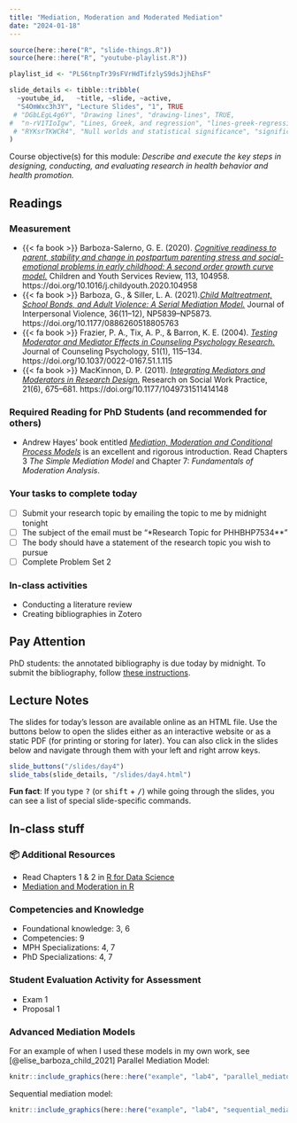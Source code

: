 ```yaml
---
title: "Mediation, Moderation and Moderated Mediation"
date: "2024-01-18"
---
```


```r
source(here::here("R", "slide-things.R"))
source(here::here("R", "youtube-playlist.R"))

playlist_id <- "PLS6tnpTr39sFVrHdTifzlyS9dsJjhEhsF"

slide_details <- tibble::tribble(
  ~youtube_id,   ~title, ~slide, ~active,
  "S4OmWxc3h3Y", "Lecture Slides", "1", TRUE
 # "DGbLEgL4g6Y", "Drawing lines", "drawing-lines", TRUE,
#  "n-rV1TIoIgw", "Lines, Greek, and regression", "lines-greek-regression", FALSE,
 # "RYKsrTKWCR4", "Null worlds and statistical significance", "significance", FALSE
)
```

::: callout-note
Course objective(s) for this module: *Describe and execute the key steps
in designing, conducting, and evaluating research in health behavior and
health promotion.*
:::

## Readings

### Measurement

- {{< fa book >}} Barboza-Salerno, G. E. (2020). [*Cognitive readiness to parent, stability and change in postpartum parenting stress and social-emotional problems in early childhood: A second order growth curve model.*](https://www.sciencedirect.com/science/article/pii/S0190740919311533?casa_token=jQ4MhjFKvGIAAAAA:k96hYl2JhmeufTpQkkKWn1YPKkEcjdLoc2XLW6GZW2x6DQtTQkHAb8oSKLyXvnWWOykmWtvt6d-R) Children and Youth Services Review, 113, 104958. https://doi.org/10.1016/j.childyouth.2020.104958
- {{< fa book >}} Barboza, G., & Siller, L. A. (2021).[ *Child Maltreatment, School Bonds, and Adult Violence: A Serial Mediation Model.*](https://journals.sagepub.com/doi/pdf/10.1177/0886260518805763?casa_token=atVd0dXKgIMAAAAA:1wnTWfYCyPZVWnrxwf5SNHnoFvYQ4t3PI1gDq1mJAEWpqV2fDdat0CPnMTRSm1bT2QaCzz3qW_v594A) Journal of Interpersonal Violence, 36(11–12), NP5839–NP5873. https://doi.org/10.1177/0886260518805763
- {{< fa book >}} Frazier, P. A., Tix, A. P., & Barron, K. E. (2004). [*Testing Moderator and Mediator Effects in Counseling Psychology Research.*](https://psycnet.apa.org/fulltext/2003-11100-011.pdf) Journal of Counseling Psychology, 51(1), 115–134. https://doi.org/10.1037/0022-0167.51.1.115
- {{< fa book >}} MacKinnon, D. P. (2011). [*Integrating Mediators and Moderators in Research Design.*](https://journals.sagepub.com/doi/full/10.1177/1049731511414148?casa_token=DNm2rg2IflAAAAAA:SoSuLBe18QLwcFgGy5AlGPBjj443lnLhAaQ8HwlQ-BnK6rqFGsfy1zJG8HnnmsYsQOHgNzLhmqhjKgY) Research on Social Work Practice, 21(6), 675–681. https://doi.org/10.1177/1049731511414148

### Required Reading for PhD Students (and recommended for others)

- Andrew Hayes' book entitled [*Mediation, Moderation and Conditional Process Models*](https://github.com/bigdataforsocialjustice/PHHBHP7534/blob/main/reading/mediation_hayes.pdf) is an excellent and rigorous introduction. Read Chapters 3 *The Simple Mediation Model* and Chapter 7: *Fundamentals of Moderation Analysis*.


### Your tasks to complete today

-   [ ] Submit your research topic by emailing the topic to me by midnight tonight 
-   [ ] The subject of the email must be "*Research Topic for PHHBHP7534**"
-   [ ] The body should have a statement of the research topic you wish to pursue
-   [ ] Complete Problem Set 2

### In-class activities
- Conducting a literature review
- Creating bibliographies in Zotero

::: {.callout-note icon=false}

## Pay Attention

PhD students: the annotated bibliography is due today by midnight. To submit the bibliography, follow [these instructions](/resources/annotated.qmd).

:::
## Lecture Notes

The slides for today's lesson are available online as an HTML file. Use the buttons below to open the slides either as an interactive website or as a static PDF (for printing or storing for later). You can also click in the slides below and navigate through them with your left and right arrow keys.

```r
slide_buttons("/slides/day4")
slide_tabs(slide_details, "/slides/day4.html")
```

:::{.callout-tip}
**Fun fact**: If you type <kbd>?</kbd> (or <kbd>shift</kbd> + <kbd>/</kbd>) while going through the slides, you can see a list of special slide-specific commands.
:::


## In-class stuff


### 📦 Additional Resources

- Read Chapters 1 & 2 in [R for Data Science](https://github.com/bigdataforsocialjustice/PHHBHP7534/blob/main/reading/R_data_Science_partI.pdf)
- [Mediation and Moderation in R](/example/lab4/mediation_moderation.html)

### Competencies and Knowledge
- Foundational knowledge: 3, 6
- Competencies: 9
- MPH Specializations: 4, 7
- PhD Specializations: 4, 7

### Student Evaluation Activity for Assessment
- Exam 1
- Proposal 1


### Advanced Mediation Models

For an example of when I used these models in my own work, see [@elise_barboza_child_2021]
Parallel Mediation Model:

```r
knitr::include_graphics(here::here("example", "lab4", "parallel_mediators.png"), error = FALSE)
```

Sequential mediation model: 

```r
knitr::include_graphics(here::here("example", "lab4", "sequential_mediators.png"), error = FALSE)
```


